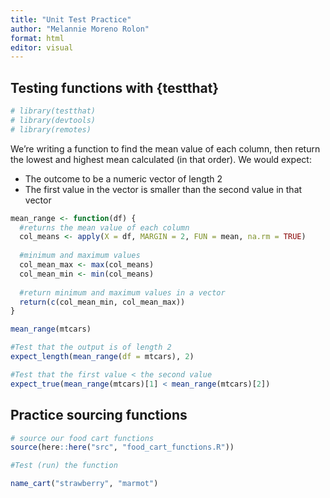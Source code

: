 ```yaml
---
title: "Unit Test Practice"
author: "Melannie Moreno Rolon"
format: html
editor: visual
---
```


## Testing functions with {testthat}

```r
# library(testthat)
# library(devtools)
# library(remotes)
```

We’re writing a function to find the mean value of each column, then return the lowest and highest mean calculated (in that order). We would expect:

- The outcome to be a numeric vector of length 2
- The first value in the vector is smaller than the second value in that vector


```r
mean_range <- function(df) {
  #returns the mean value of each column
  col_means <- apply(X = df, MARGIN = 2, FUN = mean, na.rm = TRUE)
  
  #minimum and maximum values
  col_mean_max <- max(col_means)
  col_mean_min <- min(col_means)
  
  #return minimum and maximum values in a vector
  return(c(col_mean_min, col_mean_max))
}

mean_range(mtcars)
```

```r
#Test that the output is of length 2
expect_length(mean_range(df = mtcars), 2)

#Test that the first value < the second value
expect_true(mean_range(mtcars)[1] < mean_range(mtcars)[2])
```

## Practice sourcing functions

```r
# source our food cart functions
source(here::here("src", "food_cart_functions.R"))

#Test (run) the function

name_cart("strawberry", "marmot")
```

